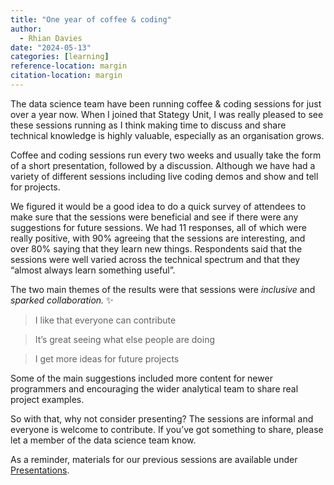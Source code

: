 ```yaml
---
title: "One year of coffee & coding"
author:
  - Rhian Davies
date: "2024-05-13"
categories: [learning]
reference-location: margin
citation-location: margin
---
```


The data science team have been running coffee & coding sessions for just over a year now. When I joined that Stategy Unit, I was really pleased to see these sessions running as I think making time to discuss and share technical knowledge is highly valuable, especially as an organisation grows. 

Coffee and coding sessions run every two weeks and usually take the form of a short presentation, followed by a discussion. Although we have had a variety of different sessions including live coding demos and show and tell for projects.

We figured it would be a good idea to do a quick survey of attendees to make sure that the sessions were beneficial and see if there were any suggestions for future sessions. We had 11 responses, all of which were really positive, with 90% agreeing that the sessions are interesting, and over 80% saying that they learn new things. Respondents said that the sessions were well varied across the technical spectrum and that they "almost always learn something useful".

The two main themes of the results were that sessions were _inclusive_ and _sparked collaboration._ ✨

> I like that everyone can contribute

> It's great seeing what else people are doing

> I get more ideas for future projects

Some of the main suggestions included more content for newer programmers and encouraging the wider analytical team to share real project examples. 

So with that, why not consider presenting? The sessions are informal and everyone is welcome to contribute. If you've got something to share, please let a member of the data science team know.

As a reminder, materials for our previous sessions are available under [Presentations](https://the-strategy-unit.github.io/data_science/presentations/).
